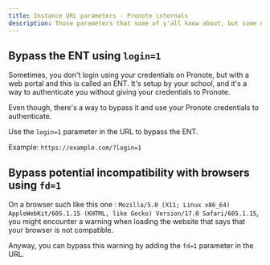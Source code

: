 ```yaml
---
title: Instance URL parameters - Pronote internals
description: Those parameters that some of y'all know about, but some of them are unknown to the public.
---
```


## Bypass the ENT using `login=1`

Sometimes, you don't login using your credentials on Pronote, but with a web portal and this is called an ENT.
It's setup by your school, and it's a way to authenticate you without giving your credentials to Pronote.

Even though, there's a way to bypass it and use your Pronote credentials to authenticate.

Use the `login=1` parameter in the URL to bypass the ENT.

Example: `https://example.com/?login=1`

## Bypass potential incompatibility with browsers using `fd=1`

On a browser such like this one : `Mozilla/5.0 (X11; Linux x86_64) AppleWebKit/605.1.15 (KHTML, like Gecko) Version/17.0 Safari/605.1.15`, you might encounter a warning when loading the website that says that your browser is not compatible.

Anyway, you can bypass this warning by adding the `fd=1` parameter in the URL.

